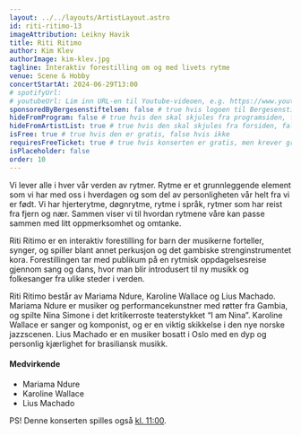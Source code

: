 ```yaml
---
layout: ../../layouts/ArtistLayout.astro
id: riti-ritimo-13
imageAttribution: Leikny Havik
title: Riti Ritimo
author: Kim Klev
authorImage: kim-klev.jpg
tagline: Interaktiv forestilling om og med livets rytme
venue: Scene & Hobby
concertStartAt: 2024-06-29T13:00
# spotifyUrl:
# youtubeUrl: Lim inn URL-en til Youtube-videoen, e.g. https://www.youtube.com/watch?v=iUd7MoKsRFE
sponsoredByBergesenstiftelsen: false # true hvis logoen til Bergesenstiftelsen skal vises, false hvis ikke
hideFromProgram: false # true hvis den skal skjules fra programsiden, false hvis den skal vises
hideFromArtistList: true # true hvis den skal skjules fra forsiden, false hvis den skal vises
isFree: true # true hvis den er gratis, false hvis ikke
requiresFreeTicket: true # true hvis konserten er gratis, men krever gratisbillett
isPlaceholder: false
order: 10
---
```


Vi lever alle i hver vår verden av rytmer. Rytme er et grunnleggende element som vi har med oss i hverdagen og som del av personligheten vår helt fra vi er født. Vi har hjerterytme, døgnrytme, rytme i språk, rytmer som har reist fra fjern og nær. Sammen viser vi til hvordan rytmene våre kan passe sammen med litt oppmerksomhet og omtanke.

Riti Ritimo er en interaktiv forestilling for barn der musikerne forteller, synger, og spiller blant annet perkusjon og det gambiske strenginstrumentet kora. Forestillingen tar med publikum på en rytmisk oppdagelsesreise gjennom sang og dans, hvor man blir introdusert til ny musikk og folkesanger fra ulike steder i verden.

Riti Ritimo består av Mariama Ndure, Karoline Wallace og Lius Machado. Mariama Ndure er musiker og performancekunstner med røtter fra Gambia, og spilte Nina Simone i det kritikerroste teaterstykket “I am Nina”. Karoline Wallace er sanger og komponist, og er en viktig skikkelse i den nye norske jazzscenen. Lius Machado er en musiker bosatt i Oslo med en dyp og personlig kjærlighet for brasiliansk musikk.

#### Medvirkende

- Mariama Ndure
- Karoline Wallace
- Lius Machado

PS! Denne konserten spilles også <a href="/artist/riti-ritimo">kl. 11:00</a>.
